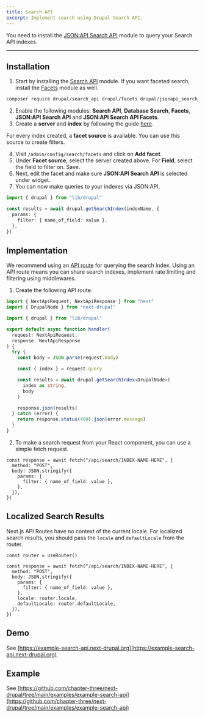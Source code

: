 ```yaml
---
title: Search API
excerpt: Implement search using Drupal Search API.
---
```


<Callout>

You need to install the [JSON:API Search API](https://www.drupal.org/project/jsonapi_search_api) module to query your Search API indexes.

</Callout>

---

## Installation

1. Start by installing the [Search API](https://www.drupal.org/project/search_api) module. If you want faceted search, install the [Facets](https://www.drupal.org/project/facets) module as well.

```sh
composer require drupal/search_api drupal/facets drupal/jsonapi_search_api drupal/jsonapi_search_api_facets
```

2. Enable the following modules: **Search API**, **Database Search**, **Facets**, **JSON:API Search API** and **JSON:API Search API Facets**.
3. Create a **server** and **index** by following the guide [here](https://www.drupal.org/docs/contributed-modules/search-api).

For every index created, a **facet source** is available. You can use this source to create filters.

4. Visit `/admin/config/search/facets` and click on **Add facet**.
5. Under **Facet source**, select the server created above. For **Field**, select the field to filter on. Save.
6. Next, edit the facet and make sure **JSON:API Search API** is selected under widget.
7. You can now make queries to your indexes via JSON:API.

```ts
import { drupal } from "lib/drupal"

const results = await drupal.getSearchIndex(indexName, {
  params: {
    filter: { name_of_field: value },
  },
})
```

## Implementation

We recommend using an [API route](https://nextjs.org/docs/api-routes/introduction) for querying the search index. Using an API route means you can share search indexes, implement rate limiting and filtering using middlewares.

1. Create the following API route.

```ts title=api/pages/search/[index].tsx
import { NextApiRequest, NextApiResponse } from "next"
import { DrupalNode } from "next-drupal"

import { drupal } from "lib/drupal"

export default async function handler(
  request: NextApiRequest,
  response: NextApiResponse
) {
  try {
    const body = JSON.parse(request.body)

    const { index } = request.query

    const results = await drupal.getSearchIndex<DrupalNode>(
      index as string,
      body
    )

    response.json(results)
  } catch (error) {
    return response.status(400).json(error.message)
  }
}
```

2. To make a search request from your React component, you can use a simple fetch request.

```tsx
const response = await fetch("/api/search/INDEX-NAME-HERE", {
  method: "POST",
  body: JSON.stringify({
    params: {
      filter: { name_of_field: value },
    },
  }),
})
```

## Localized Search Results

Next.js API Routes have no context of the current locale. For localized search results, you should pass the `locale` and `defaultLocale` from the router.

```tsx
const router = useRouter()

const response = await fetch("/api/search/INDEX-NAME-HERE", {
  method: "POST",
  body: JSON.stringify({
    params: {
      filter: { name_of_field: value },
    },
    locale: router.locale,
    defaultLocale: router.defaultLocale,
  }),
})
```

## Demo

See [https://example-search-api.next-drupal.org](https://example-search-api.next-drupal.org).

## Example

See [https://github.com/chapter-three/next-drupal/tree/main/examples/example-search-api](https://github.com/chapter-three/next-drupal/tree/main/examples/example-search-api)
